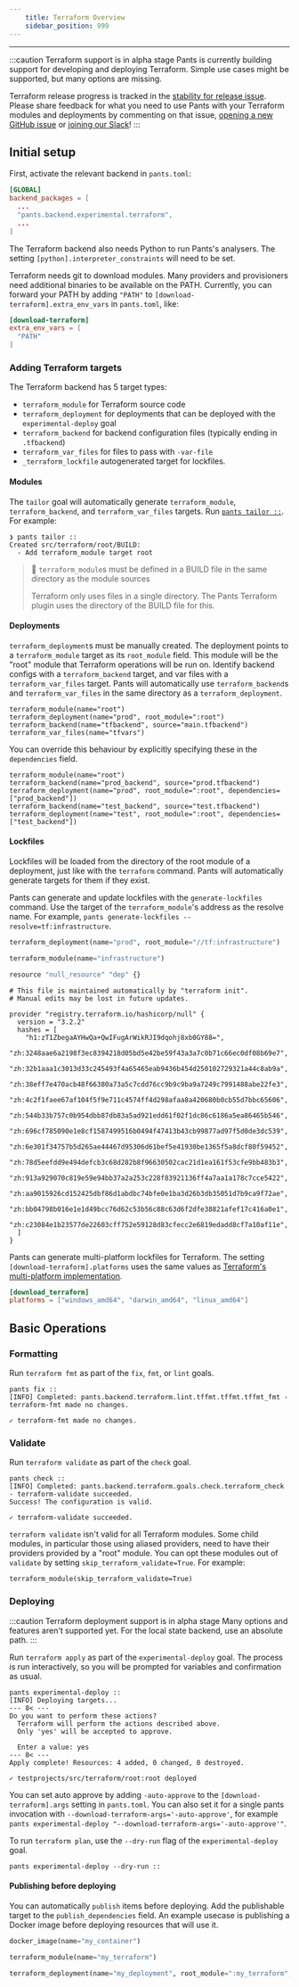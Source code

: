 ```yaml
---
    title: Terraform Overview
    sidebar_position: 999
---
```


---

:::caution Terraform support is in alpha stage
Pants is currently building support for developing and deploying Terraform. Simple use cases might be supported, but many options are missing.

Terraform release progress is tracked in the [stability for release issue](https://github.com/pantsbuild/pants/issues/21119).
Please share feedback for what you need to use Pants with your Terraform modules and deployments by commenting on that issue, [opening a new GitHub issue](https://github.com/pantsbuild/pants/issues/new/choose) or [joining our Slack](/community/getting-help)!
:::

## Initial setup

First, activate the relevant backend in `pants.toml`:

```toml title="pants.toml"
[GLOBAL]
backend_packages = [
  ...
  "pants.backend.experimental.terraform",
  ...
]
```

The Terraform backend also needs Python to run Pants's analysers. The setting `[python].interpreter_constraints` will need to be set.

Terraform needs git to download modules. Many providers and provisioners need additional binaries to be available on the PATH. Currently, you can forward your PATH by adding `"PATH"` to `[download-terraform].extra_env_vars` in `pants.toml`, like:
```toml pants.toml
[download-terraform]
extra_env_vars = [
  "PATH"
]
```

### Adding Terraform targets

The Terraform backend has 5 target types:

- `terraform_module` for Terraform source code
- `terraform_deployment` for deployments that can be deployed with the `experimental-deploy` goal
- `terraform_backend` for backend configuration files (typically ending in `.tfbackend`)
- `terraform_var_files` for files to pass with `-var-file`
- `_terraform_lockfile` autogenerated target for lockfiles.

#### Modules

The `tailor` goal will automatically generate `terraform_module`, `terraform_backend`, and `terraform_var_files` targets. Run [`pants tailor ::`](../getting-started/initial-configuration.mdx#5-generate-build-files). For example:

```
❯ pants tailor ::
Created src/terraform/root/BUILD:
  - Add terraform_module target root
```

> 🚧 `terraform_module`s must be defined in a BUILD file in the same directory as the module sources
>
> Terraform only uses files in a single directory. The Pants Terraform plugin uses the directory of the BUILD file for this.

#### Deployments

`terraform_deployment`s must be manually created. The deployment points to a `terraform_module` target as its `root_module` field. This module will be the "root" module that Terraform operations will be run on. Identify backend configs with a `terraform_backend` target, and var files with a `terraform_var_files` target. Pants will automatically use `terraform_backend`s and `terraform_var_files` in the same directory as a `terraform_deployment`.

```
terraform_module(name="root")
terraform_deployment(name="prod", root_module=":root")
terraform_backend(name="tfbackend", source="main.tfbackend")
terraform_var_files(name="tfvars")
```

You can override this behaviour by explicitly specifying these in the `dependencies` field.

```
terraform_module(name="root")
terraform_backend(name="prod_backend", source="prod.tfbackend")
terraform_deployment(name="prod", root_module=":root", dependencies=["prod_backend"])
terraform_backend(name="test_backend", source="test.tfbackend")
terraform_deployment(name="test", root_module=":root", dependencies=["test_backend"])
```

#### Lockfiles

Lockfiles will be loaded from the directory of the root module of a deployment, just like with the `terraform` command. Pants will automatically generate targets for them if they exist.

Pants can generate and update lockfiles with the `generate-lockfiles` command. Use the target of the `terraform_module`'s address as the resolve name. For example, `pants generate-lockfiles --resolve=tf:infrastructure`.

```python tab={"label":"prod/BUILD"}
terraform_deployment(name="prod", root_module="//tf:infrastructure")
```

```python tab={"label":"tf/BUILD"}
terraform_module(name="infrastructure")
```

```python tab={"label":"tf/main.tf"}
resource "null_resource" "dep" {}
```

```hcl tab={"label":"tf/.terraform.lock.hcl"}
# This file is maintained automatically by "terraform init".
# Manual edits may be lost in future updates.

provider "registry.terraform.io/hashicorp/null" {
  version = "3.2.2"
  hashes = [
    "h1:zT1ZbegaAYHwQa+QwIFugArWikRJI9dqohj8xb0GY88=",
    "zh:3248aae6a2198f3ec8394218d05bd5e42be59f43a3a7c0b71c66ec0df08b69e7",
    "zh:32b1aaa1c3013d33c245493f4a65465eab9436b454d250102729321a44c8ab9a",
    "zh:38eff7e470acb48f66380a73a5c7cdd76cc9b9c9ba9a7249c7991488abe22fe3",
    "zh:4c2f1faee67af104f5f9e711c4574ff4d298afaa8a420680b0cb55d7bbc65606",
    "zh:544b33b757c0b954dbb87db83a5ad921edd61f02f1dc86c6186a5ea86465b546",
    "zh:696cf785090e1e8cf1587499516b0494f47413b43cb99877ad97f5d0de3dc539",
    "zh:6e301f34757b5d265ae44467d95306d61bef5e41930be1365f5a8dcf80f59452",
    "zh:78d5eefdd9e494defcb3c68d282b8f96630502cac21d1ea161f53cfe9bb483b3",
    "zh:913a929070c819e59e94bb37a2a253c228f83921136ff4a7aa1a178c7cce5422",
    "zh:aa9015926cd152425dbf86d1abdbc74bfe0e1ba3d26b3db35051d7b9ca9f72ae",
    "zh:bb04798b016e1e1d49bcc76d62c53b56c88c63d6f2dfe38821afef17c416a0e1",
    "zh:c23084e1b23577de22603cff752e59128d83cfecc2e6819edadd8cf7a10af11e",
  ]
}
```

Pants can generate multi-platform lockfiles for Terraform. The setting `[download-terraform].platforms` uses the same values as [Terraform's multi-platform implementation](https://developer.hashicorp.com/terraform/cli/commands/providers/lock#specifying-target-platforms).

```toml title=pants.toml
[download_terraform]
platforms = ["windows_amd64", "darwin_amd64", "linux_amd64"]
```

## Basic Operations

### Formatting

Run `terraform fmt` as part of the `fix`, `fmt`, or `lint` goals.

```
pants fix ::
[INFO] Completed: pants.backend.terraform.lint.tffmt.tffmt.tffmt_fmt - terraform-fmt made no changes.

✓ terraform-fmt made no changes.
```

### Validate

Run `terraform validate` as part of the `check` goal.

```
pants check ::
[INFO] Completed: pants.backend.terraform.goals.check.terraform_check - terraform-validate succeeded.
Success! The configuration is valid.

✓ terraform-validate succeeded.

```

`terraform validate` isn't valid for all Terraform modules. Some child modules, in particular those using aliased providers, need to have their providers provided by a "root" module. You can opt these modules out of `validate` by setting `skip_terraform_validate=True`. For example:

```
terraform_module(skip_terraform_validate=True)
```

### Deploying

:::caution Terraform deployment support is in alpha stage
Many options and features aren't supported yet.
For the local state backend, use an absolute path.
:::

Run `terraform apply` as part of the `experimental-deploy` goal. The process is run interactively, so you will be prompted for variables and confirmation as usual.

```
pants experimental-deploy ::
[INFO] Deploying targets...
--- 8< ---
Do you want to perform these actions?
  Terraform will perform the actions described above.
  Only 'yes' will be accepted to approve.

  Enter a value: yes
--- 8< ---
Apply complete! Resources: 4 added, 0 changed, 0 destroyed.

✓ testprojects/src/terraform/root:root deployed
```

You can set auto approve by adding `-auto-approve` to the `[download-terraform].args` setting in `pants.toml`. You can also set it for a single pants invocation with `--download-terraform-args='-auto-approve'`, for example `pants experimental-deploy "--download-terraform-args='-auto-approve'"`.

To run `terraform plan`, use the `--dry-run` flag of the `experimental-deploy` goal.

```
pants experimental-deploy --dry-run ::
```

#### Publishing before deploying

You can automatically `publish` items before deploying. Add the publishable target to the `publish_dependencies` field. An example usecase is publishing a Docker image before deploying resources that will use it.

```python tab={"label":"BUILD"}
docker_image(name="my_container")

terraform_module(name="my_terraform")

terraform_deployment(name="my_deployment", root_module=":my_terraform", publish_dependencies=[":my_container"])
```
